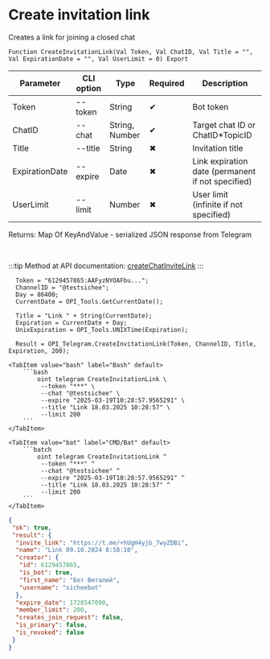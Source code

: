 ﻿---
sidebar_position: 3
---


# Create invitation link
 Creates a link for joining a closed chat



`Function CreateInvitationLink(Val Token, Val ChatID, Val Title = "", Val ExpirationDate = "", Val UserLimit = 0) Export`

  | Parameter | CLI option | Type | Required | Description |
  |-|-|-|-|-|
  | Token | --token | String | &#x2714; | Bot token |
  | ChatID | --chat | String, Number | &#x2714; | Target chat ID or ChatID*TopicID |
  | Title | --title | String | &#x2716; | Invitation title |
  | ExpirationDate | --expire | Date | &#x2716; | Link expiration date (permanent if not specified) |
  | UserLimit | --limit | Number | &#x2716; | User limit (infinite if not specified) |

  
  Returns:  Map Of KeyAndValue - serialized JSON response from Telegram

<br/>

:::tip
Method at API documentation: [createChatInviteLink](https://core.telegram.org/bots/api#createchatinvitelink)
:::
<br/>



```bsl title="1C:Enterprise/OneScript code example"
  Token = "6129457865:AAFyzNYOAFbu...";
  ChannelID = "@testsichee";
  Day = 86400;
  CurrentDate = OPI_Tools.GetCurrentDate();
  
  Title = "Link " + String(CurrentDate);
  Expiration = CurrentDate + Day;
  UnixExpiration = OPI_Tools.UNIXTime(Expiration);
  
  Result = OPI_Telegram.CreateInvitationLink(Token, ChannelID, Title, Expiration, 200);
```
 

 <Tabs>
  
    <TabItem value="bash" label="Bash" default>
        ```bash
            oint telegram CreateInvitationLink \
             --token "***" \
             --chat "@testsichee" \
             --expire "2025-03-19T10:28:57.9565291" \
             --title "Link 18.03.2025 10:28:57" \
             --limit 200
        ```
    </TabItem>
  
    <TabItem value="bat" label="CMD/Bat" default>
        ```batch
            oint telegram CreateInvitationLink ^
             --token "***" ^
             --chat "@testsichee" ^
             --expire "2025-03-19T10:28:57.9565291" ^
             --title "Link 18.03.2025 10:28:57" ^
             --limit 200
        ```
    </TabItem>
</Tabs>


```json title="Result"
{
 "ok": true,
 "result": {
  "invite_link": "https://t.me/+hUgH4yjb_7wyZDBi",
  "name": "Link 09.10.2024 8:58:10",
  "creator": {
   "id": 6129457865,
   "is_bot": true,
   "first_name": "Бот Виталий",
   "username": "sicheebot"
  },
  "expire_date": 1728547090,
  "member_limit": 200,
  "creates_join_request": false,
  "is_primary": false,
  "is_revoked": false
 }
}
```
